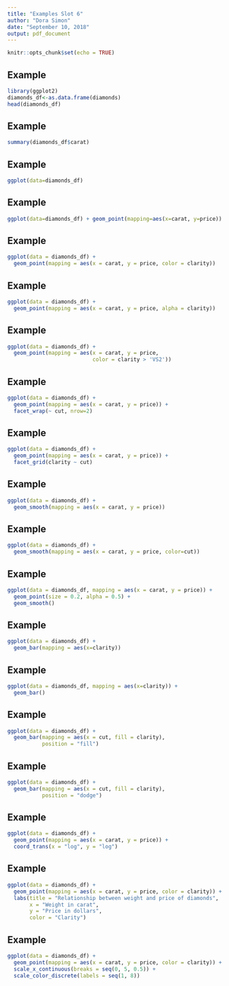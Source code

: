```yaml
---
title: "Examples Slot 6"
author: "Dora Simon"
date: "September 10, 2018"
output: pdf_document
---
```


```r
knitr::opts_chunk$set(echo = TRUE)
```

## Example

```r
library(ggplot2)
diamonds_df<-as.data.frame(diamonds)
head(diamonds_df)
```



## Example

```r
summary(diamonds_df$carat)

```

## Example


```r
ggplot(data=diamonds_df)
```

## Example


```r
ggplot(data=diamonds_df) + geom_point(mapping=aes(x=carat, y=price))
```

## Example


```r
ggplot(data = diamonds_df) +
  geom_point(mapping = aes(x = carat, y = price, color = clarity))
```

## Example


```r
ggplot(data = diamonds_df) +
  geom_point(mapping = aes(x = carat, y = price, alpha = clarity))
```

## Example


```r
ggplot(data = diamonds_df) +
  geom_point(mapping = aes(x = carat, y = price, 
                           color = clarity > 'VS2'))
```

## Example

```r
ggplot(data = diamonds_df) +
  geom_point(mapping = aes(x = carat, y = price)) +
  facet_wrap(~ cut, nrow=2)
```

## Example


```r
ggplot(data = diamonds_df) +
  geom_point(mapping = aes(x = carat, y = price)) +
  facet_grid(clarity ~ cut)
```

## Example


```r
ggplot(data = diamonds_df) +
  geom_smooth(mapping = aes(x = carat, y = price))
```

## Example


```r
ggplot(data = diamonds_df) +
  geom_smooth(mapping = aes(x = carat, y = price, color=cut))
```

## Example


```r
ggplot(data = diamonds_df, mapping = aes(x = carat, y = price)) +
  geom_point(size = 0.2, alpha = 0.5) +
  geom_smooth()
```

## Example


```r
ggplot(data = diamonds_df) +
  geom_bar(mapping = aes(x=clarity))
```

## Example

```r
ggplot(data = diamonds_df, mapping = aes(x=clarity)) +
  geom_bar()
```

## Example


```r
ggplot(data = diamonds_df) +
  geom_bar(mapping = aes(x = cut, fill = clarity), 
           position = "fill")
```

## Example


```r
ggplot(data = diamonds_df) +
  geom_bar(mapping = aes(x = cut, fill = clarity), 
           position = "dodge")
```

## Example

```r
ggplot(data = diamonds_df) +
  geom_point(mapping = aes(x = carat, y = price)) +
  coord_trans(x = "log", y = "log")
```

## Example


```r
ggplot(data = diamonds_df) +
  geom_point(mapping = aes(x = carat, y = price, color = clarity)) +
  labs(title = "Relationship between weight and price of diamonds",
       x = "Weight in carat",
       y = "Price in dollars",
       color = "Clarity")
```

## Example


```r
ggplot(data = diamonds_df) +
  geom_point(mapping = aes(x = carat, y = price, color = clarity)) +
  scale_x_continuous(breaks = seq(0, 5, 0.5)) +
  scale_color_discrete(labels = seq(1, 8))
```
